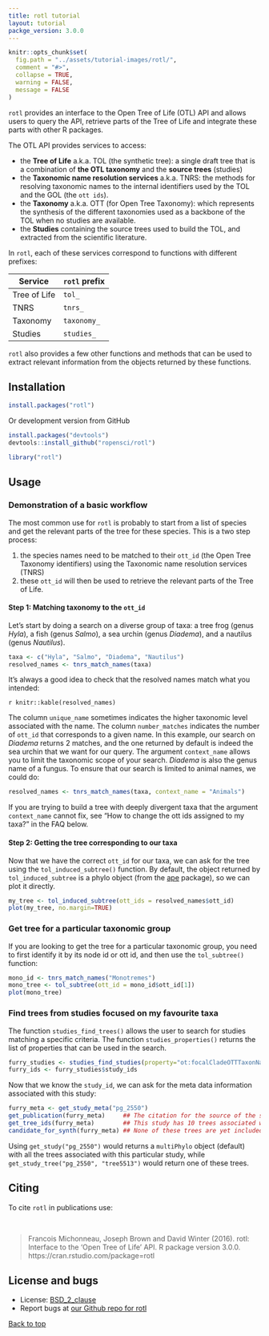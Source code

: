 ```yaml
---
title: rotl tutorial
layout: tutorial
packge_version: 3.0.0
---
```


```r
knitr::opts_chunk$set(
  fig.path = "../assets/tutorial-images/rotl/",
  comment = "#>",
  collapse = TRUE,
  warning = FALSE,
  message = FALSE
)
```

`rotl` provides an interface to the Open Tree of Life (OTL) API and allows users
to query the API, retrieve parts of the Tree of Life and integrate these parts
with other R packages.

The OTL API provides services to access:

* the **Tree of Life** a.k.a. TOL (the synthetic tree): a single draft tree that is
  a combination of **the OTL taxonomy** and the **source trees** (studies)
* the **Taxonomic name resolution services** a.k.a. TNRS: the methods for
  resolving taxonomic names to the internal identifiers used by the TOL and the
  GOL (the `ott ids`).
* the **Taxonomy** a.k.a. OTT (for Open Tree Taxonomy): which represents the
  synthesis of the different taxonomies used as a backbone of the TOL when no
  studies are available.
* the **Studies** containing the source trees used to build the TOL, and
  extracted from the scientific literature.

In `rotl`, each of these services correspond to functions with different
prefixes:

| Service       | `rotl` prefix |
|---------------|---------------|
| Tree of Life  | `tol_`        |
| TNRS          | `tnrs_`       |
| Taxonomy      | `taxonomy_`   |
| Studies       | `studies_`    |

`rotl` also provides a few other functions and methods that can be used to
extract relevant information from the objects returned by these functions.


<section id="installation">

## Installation

```r
install.packages("rotl")
```

Or development version from GitHub

```r
install.packages("devtools")
devtools::install_github("ropensci/rotl")
```

```r
library("rotl")
```

<section id="usage">

## Usage

### Demonstration of a basic workflow

The most common use for `rotl` is probably to start from a list of species and
get the relevant parts of the tree for these species. This is a two step
process:

1. the species names need to be matched to their `ott_id` (the Open Tree
	Taxonomy identifiers) using the Taxonomic name resolution services (TNRS)
1. these `ott_id` will then be used to retrieve the relevant parts of the Tree
   of Life.

#### Step 1: Matching taxonomy to the `ott_id`

Let's start by doing a search on a diverse group of taxa: a tree frog (genus
_Hyla_), a fish (genus _Salmo_), a sea urchin (genus _Diadema_), and a nautilus
(genus _Nautilus_).

```r
taxa <- c("Hyla", "Salmo", "Diadema", "Nautilus")
resolved_names <- tnrs_match_names(taxa)
```

It's always a good idea to check that the resolved names match what you
intended:

`r knitr::kable(resolved_names)`

The column `unique_name` sometimes indicates the higher taxonomic level
associated with the name. The column `number_matches` indicates the number of
`ott_id` that corresponds to a given name. In this example, our search on
_Diadema_ returns 2 matches, and the one returned by default is indeed the sea
urchin that we want for our query. The argument `context_name` allows you to
limit the taxonomic scope of your search. _Diadema_ is also the genus name of a
fungus. To ensure that our search is limited to animal names, we could do:

```r
resolved_names <- tnrs_match_names(taxa, context_name = "Animals")
```

If you are trying to build a tree with deeply divergent taxa that the argument
`context_name` cannot fix, see "How to change the ott ids assigned to my taxa?"
in the FAQ below.


#### Step 2: Getting the tree corresponding to our taxa

Now that we have the correct `ott_id` for our taxa, we can ask for the tree
using the `tol_induced_subtree()` function. By default, the object returned by
`tol_induced_subtree` is a phylo object (from the
[ape](http://cran.r-project.org/package=ape) package), so we can plot it
directly.

```r
my_tree <- tol_induced_subtree(ott_ids = resolved_names$ott_id)
plot(my_tree, no.margin=TRUE)
```

### Get tree for a particular taxonomic group

If you are looking to get the tree for a particular taxonomic group, you need to
first identify it by its node id or ott id, and then use the `tol_subtree()`
function:

```r
mono_id <- tnrs_match_names("Monotremes")
mono_tree <- tol_subtree(ott_id = mono_id$ott_id[1])
plot(mono_tree)
```


### Find trees from studies focused on my favourite taxa

The function `studies_find_trees()` allows the user to search for studies
matching a specific criteria. The function `studies_properties()` returns the
list of properties that can be used in the search.

```r
furry_studies <- studies_find_studies(property="ot:focalCladeOTTTaxonName", value="Mammalia")
furry_ids <- furry_studies$study_ids
```

Now that we know the `study_id`, we can ask for the meta data information
associated with this study:

```r
furry_meta <- get_study_meta("pg_2550")
get_publication(furry_meta)     ## The citation for the source of the study
get_tree_ids(furry_meta)        ## This study has 10 trees associated with it
candidate_for_synth(furry_meta) ## None of these trees are yet included in the OTL
```

Using `get_study("pg_2550")` would returns a `multiPhylo` object (default) with
all the trees associated with this particular study, while
`get_study_tree("pg_2550", "tree5513")` would return one of these trees.


<section id="citing">

## Citing

To cite `rotl` in publications use:

<br>

> Francois Michonneau, Joseph Brown and David Winter (2016). rotl: Interface to the 'Open Tree of
  Life' API. R package version 3.0.0. https://cran.rstudio.com/package=rotl

<section id="license_bugs">

## License and bugs

* License: [BSD_2_clause](https://opensource.org/licenses/BSD-2-Clause)
* Report bugs at [our Github repo for rotl](https://github.com/ropensci/rotl/issues?state=open)

[Back to top](#top)
